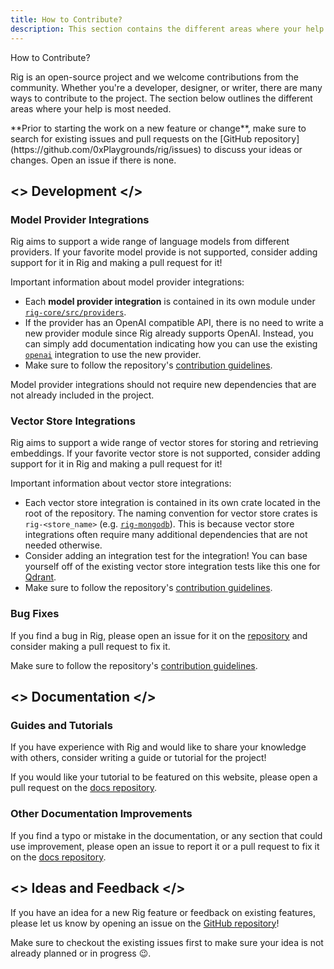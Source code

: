 ```yaml
---
title: How to Contribute?
description: This section contains the different areas where your help is most needed.
---
```





<div className="section-title">How to Contribute?</div>

Rig is an open-source project and we welcome contributions from the community. 
Whether you're a developer, designer, or writer, there are many ways to contribute to the project. 
The section below outlines the different areas where your help is most needed.

<Callout type="info" emoji="👋">
**Prior to starting the work on a new feature or change**, make sure to search for existing issues and pull requests on the [GitHub repository](https://github.com/0xPlaygrounds/rig/issues) to discuss your ideas or changes. Open an issue if there is none.
</Callout>

## <><Hammer style={section_icon}/> Development </>
### Model Provider Integrations
Rig aims to support a wide range of language models from different providers.
If your favorite model provide is not supported, consider adding support for it in Rig and making a pull request for it!

Important information about model provider integrations:
- Each **model provider integration** is contained in its own module under [`rig-core/src/providers`](https://github.com/0xPlaygrounds/rig/tree/main/rig-core/src/providers).
- If the provider has an OpenAI compatible API, there is no need to write a new provider module since Rig already supports OpenAI. 
Instead, you can simply add documentation indicating how you can use the existing [`openai`](https://github.com/0xPlaygrounds/rig/blob/main/rig-core/src/providers/openai.rs) integration to use the new provider.
- Make sure to follow the repository's [contribution guidelines](https://github.com/0xPlaygrounds/rig/blob/main/CONTRIBUTING.md).

<Callout type="warning" emoji="⚠️">
Model provider integrations should not require new dependencies that are not already included in the project. 
</Callout>

### Vector Store Integrations
Rig aims to support a wide range of vector stores for storing and retrieving embeddings. 
If your favorite vector store is not supported, consider adding support for it in Rig and making a pull request for it!

Important information about vector store integrations:
- Each vector store integration is contained in its own crate located in the root of the repository. 
The naming convention for vector store crates is `rig-<store_name>` (e.g. [`rig-mongodb`](https://github.com/0xPlaygrounds/rig/tree/main/rig-mongodb)). 
This is because vector store integrations often require many additional dependencies that are not needed otherwise.
- Consider adding an integration test for the integration! You can base yourself off of the existing vector store integration tests like this one for [Qdrant](https://github.com/0xPlaygrounds/rig/blob/main/rig-qdrant/tests/integration_tests.rs).
- Make sure to follow the repository's [contribution guidelines](https://github.com/0xPlaygrounds/rig/blob/main/CONTRIBUTING.md).

### Bug Fixes
If you find a bug in Rig, please open an issue for it on the [repository](https://github.com/0xPlaygrounds/rig/issues) and consider making a pull request to fix it.

Make sure to follow the repository's [contribution guidelines](https://github.com/0xPlaygrounds/rig/blob/main/CONTRIBUTING.md).

## <><Book style={section_icon}/> Documentation </>
### Guides and Tutorials
If you have experience with Rig and would like to share your knowledge with others, consider writing a guide or tutorial for the project!

If you would like your tutorial to be featured on this website, please open a pull request on the [docs repository](https://github.com/0xPlaygrounds/rig-docs).

### Other Documentation Improvements
If you find a typo or mistake in the documentation, or any section that could use improvement, please open an issue to report it or a pull request to fix it on the [docs repository](https://github.com/0xPlaygrounds/rig-docs).

## <><Lightbulb style={section_icon}/> Ideas and Feedback </>
If you have an idea for a new Rig feature or feedback on existing features, please let us know by opening an issue on the [GitHub repository](https://github.com/0xPlaygrounds/rig/issues)!

Make sure to checkout the existing issues first to make sure your idea is not already planned or in progress 😉.